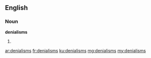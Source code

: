 ==English==

===Noun===
'''denialisms'''

# {{plural of|denialism}}

[[ar:denialisms]]
[[fr:denialisms]]
[[ku:denialisms]]
[[mg:denialisms]]
[[my:denialisms]]